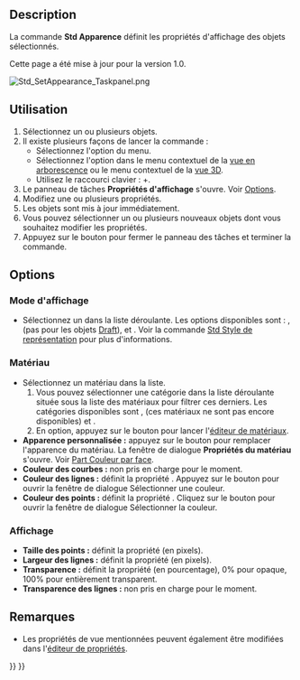 <languages/>

{{Docnav/fr
|[[Std_SetMaterial/fr|Matériau]]
|[[Std_RandomColor/fr|Couleur aléatoire]]
|[[Std_View_Menu/fr|Menu Affichage]]
|IconL=Std_SetMaterial.svg
|IconR=Std_RandomColor.svg
|IconC=Freecad.svg
}}

{{GuiCommand/fr
|Name=Std SetAppearance
|Name/fr=Std Apparence
|MenuLocation=Affichage → Définir l'apparence...
|Workbenches=[[Material_Workbench/fr|Material]], [[Part_Workbench/fr|Part]], [[PartDesign_Workbench/fr|PartDesign]] et d'autres
|Shortcut={{KEY|Ctrl}}+{{KEY|D}}
|SeeAlso=[[Std_SetMaterial/fr|Std Matériau]], [[Part_ColorPerFace/fr|Part Couleur par face]]
}}

==Description==

La commande '''Std Apparence''' définit les propriétés d'affichage des objets sélectionnés.

Cette page a été mise à jour pour la version 1.0.

[[Image:Std_SetAppearance_Taskpanel.png]]
{{Caption|Le panneau des propriétés d'affichage}}

<span id="Usage"></span>
==Utilisation==

# Sélectionnez un ou plusieurs objets.
# Il existe plusieurs façons de lancer la commande :
#* Sélectionnez l'option {{MenuCommand|Affichage → [[Image:Std_SetAppearance.svg|16px]] Définir l'apparence...}} du menu.
#* Sélectionnez l'option {{MenuCommand|[[Image:Std_SetAppearance.svg|16px]] Définir l'apparence...}} dans le menu contextuel de la [[Tree_view/fr|vue en arborescence]] ou le menu contextuel de la [[3D_view/fr|vue 3D]].
#* Utilisez le raccourci clavier : {{KEY|Ctrl}}+{{KEY|D}}.
# Le panneau de tâches '''Propriétés d'affichage''' s'ouvre. Voir [[#Options|Options]].
# Modifiez une ou plusieurs propriétés.
# Les objets sont mis à jour immédiatement.
# Vous pouvez sélectionner un ou plusieurs nouveaux objets dont vous souhaitez modifier les propriétés.
# Appuyez sur le bouton {{Button|Fermer}} pour fermer le panneau des tâches et terminer la commande.

==Options==

<span id="Viewing_mode"></span>
===Mode d'affichage===

* Sélectionnez un {{PropertyView|Mode d'affichage}}  dans la liste déroulante. Les options disponibles sont : {{Value|Filaire ombré}}, {{Value|Ombré}} (pas pour les objets [[Draft_Workbench/fr|Draft]]), {{Value|Filaire}} et {{Value|Points}}. Voir la commande [[Std_DrawStyle/fr|Std Style de représentation]] pour plus d'informations.

<span id="Material"></span>
===Matériau===

* Sélectionnez un matériau dans la liste.
*# Vous pouvez sélectionner une catégorie dans la liste déroulante située sous la liste des matériaux pour filtrer ces derniers. Les catégories disponibles sont {{Value|Apparences de base}}, {{Value|Apparences des textures}} (ces matériaux ne sont pas encore disponibles) et {{Value|Tous les matériaux}}.
*# En option, appuyez sur le bouton {{Button|Lancer l'éditeur}} pour lancer l'[[Materials_Edit/fr|éditeur de matériaux]].
* '''Apparence personnalisée :''' appuyez sur le bouton {{Button|...}} pour remplacer l'apparence du matériau. La fenêtre de dialogue '''Propriétés du matériau''' s'ouvre. Voir [[Part_ColorPerFace/fr#Utilisation|Part Couleur par face]].
* '''Couleur des courbes :''' non pris en charge pour le moment.
* '''Couleur des lignes :''' définit la propriété {{PropertyView|Line Color}}. Appuyez sur le bouton pour ouvrir la fenêtre de dialogue Sélectionner une couleur.
* '''Couleur des points :''' définit la propriété {{PropertyView|Point Color}}. Cliquez sur le bouton pour ouvrir la fenêtre de dialogue Sélectionner la couleur.

<span id="Display"></span>
===Affichage===

* '''Taille des points :''' définit la propriété {{PropertyView|Point Size}} (en pixels).
* '''Largeur des lignes :''' définit la propriété {{PropertyView|Line Width}} (en pixels).
* '''Transparence :''' définit la propriété {{PropertyView|Transparency}} (en pourcentage), 0% pour opaque, 100% pour entièrement transparent.
* '''Transparence des lignes :''' non pris en charge pour le moment.

<span id="Notes"></span>
==Remarques==

* Les propriétés de vue mentionnées peuvent également être modifiées dans  l'[[Property_editor/fr|éditeur de propriétés]].


{{Docnav/fr
|[[Std_SetMaterial/fr|Matériau]]
|[[Std_RandomColor/fr|Couleur aléatoire]]
|[[Std_View_Menu/fr|Menu Affichage]]
|IconL=Std_SetMaterial.svg
|IconR=Std_RandomColor.svg
|IconC=Freecad.svg
}}

{{Std_Base_navi{{#translation:}}}}
{{Userdocnavi{{#translation:}}}}